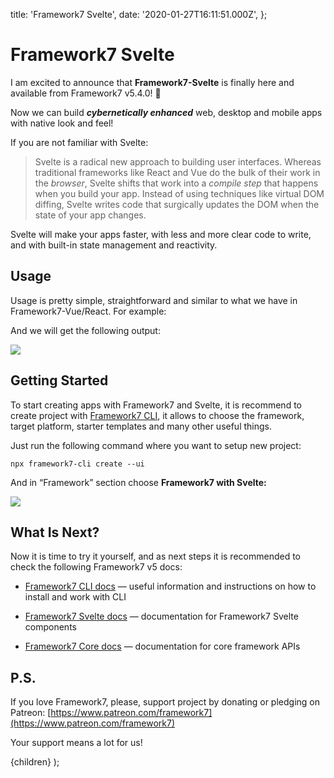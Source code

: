   title: 'Framework7 Svelte',
  date: '2020-01-27T16:11:51.000Z',
};

# Framework7 Svelte

I am excited to announce that **Framework7-Svelte** is finally here and available from Framework7 v5.4.0! 🎉

Now we can build **_cybernetically enhanced_** web, desktop and mobile apps with native look and feel!

If you are not familiar with Svelte:

> Svelte is a radical new approach to building user interfaces. Whereas traditional frameworks like React and Vue do the bulk of their work in the _browser_, Svelte shifts that work into a _compile step_ that happens when you build your app.
> Instead of using techniques like virtual DOM diffing, Svelte writes code that surgically updates the DOM when the state of your app changes.

Svelte will make your apps faster, with less and more clear code to write, and with built-in state management and reactivity.

## Usage

Usage is pretty simple, straightforward and similar to what we have in Framework7-Vue/React. For example:

<Gist src="https://gist.github.com/nolimits4web/0b5e398226cbdb873fdc93601a855ba8.js" />

And we will get the following output:

![](/images/framework7-svelte-0.png)

## Getting Started

To start creating apps with Framework7 and Svelte, it is recommend to create project with [Framework7 CLI](https://framework7.io/cli/), it allows to choose the framework, target platform, starter templates and many other useful things.

Just run the following command where you want to setup new project:

```
npx framework7-cli create --ui
```

And in “Framework” section choose **Framework7 with Svelte:**

![](/images/framework7-svelte-1.png)

## What Is Next?

Now it is time to try it yourself, and as next steps it is recommended to check the following Framework7 v5 docs:

- [Framework7 CLI docs](https://framework7.io/cli/) — useful information and instructions on how to install and work with CLI

- [Framework7 Svelte docs](https://framework7.io/svelte/) — documentation for Framework7 Svelte components

- [Framework7 Core docs](https://framework7.io/docs/) — documentation for core framework APIs

## P.S.

If you love Framework7, please, support project by donating or pledging on Patreon: [https://www.patreon.com/framework7](https://www.patreon.com/framework7)

Your support means a lot for us!

  <PostLayout meta={meta}>{children}</PostLayout>
);
